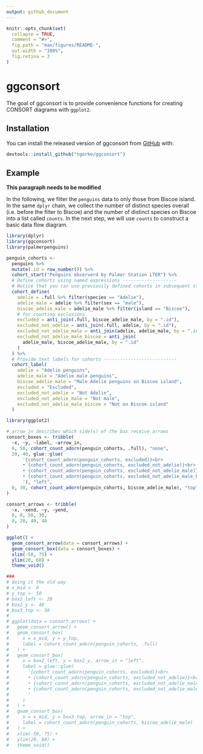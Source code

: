 ```yaml
---
output: github_document
---
```


<!-- README.md is generated from README.Rmd. Please edit that file -->

```r
knitr::opts_chunk$set(
  collapse = TRUE,
  comment = "#>",
  fig.path = "man/figures/README-",
  out.width = "100%",
  fig.retina = 3
)
```

# ggconsort

<!-- badges: start -->
<!-- badges: end -->

The goal of ggconsort is to provide convenience functions for creating CONSORT diagrams with `ggplot2`. 

## Installation

You can install the released version of ggconsort from [GitHub](https://github.com/tgerke/ggconsort) with:

``` r
devtools::install_github("tgerke/ggconsort")
```

## Example

**This paragraph needs to be modified**

In the following, we filter the `penguins` data to only those from Biscoe island. In the same `dplyr` chain, we collect the number of distinct species overall (i.e. before the filter to Biscoe) and the number of distinct species on Biscoe into a list called `counts`. In the next step, we will use `counts` to construct a basic data flow diagram.

```r
library(dplyr)
library(ggconsort)
library(palmerpenguins)

penguin_cohorts <- 
  penguins %>%
  mutate(.id = row_number()) %>%
  cohort_start("Penguins observerd by Palmer Station LTER") %>%
  # Define cohorts using named expressions --------------------
  # Notice that you can use previously defined cohorts in subsequent steps
  cohort_define(
    adelie = .full %>% filter(species == "Adelie"),
    adelie_male = adelie %>% filter(sex == "male"),
    biscoe_adelie_male = adelie_male %>% filter(island == "Biscoe"),
    # for counting exclusions
    excluded = anti_join(.full, biscoe_adelie_male, by = ".id"),
    excluded_not_adelie = anti_join(.full, adelie, by = ".id"),
    excluded_not_adelie_male = anti_join(adelie, adelie_male, by = ".id"),
    excluded_not_adelie_male_biscoe = anti_join(
      adelie_male, biscoe_adelie_male, by = ".id"
    )
  ) %>%
  # Provide text labels for cohorts ---------------------------
  cohort_label(
    adelie = "Adelie penguins",
    adelie_male = "Adelie male penguins",
    biscoe_adelie_male = "Male Adelie penguins on Biscoe island",
    excluded = "Excluded",
    excluded_not_adelie = "Not Adelie",
    excluded_not_adelie_male = "Not male",
    excluded_not_adelie_male_biscoe = "Not on Biscoe island"
  )
```

```r
library(ggplot2)

# arrow_in describes which side(s) of the box receive arrows
consort_boxes <- tribble(
  ~x, ~y, ~label, ~arrow_in,
  0, 50, cohort_count_adorn(penguin_cohorts, .full), "none",
  20, 40, glue::glue(
      '{cohort_count_adorn(penguin_cohorts, excluded)}<br>
      • {cohort_count_adorn(penguin_cohorts, excluded_not_adelie)}<br>
      • {cohort_count_adorn(penguin_cohorts, excluded_not_adelie_male)}<br>
      • {cohort_count_adorn(penguin_cohorts, excluded_not_adelie_male_biscoe)}
      '), "left",
  0, 30, cohort_count_adorn(penguin_cohorts, biscoe_adelie_male), "top"
)

consort_arrows <- tribble(
  ~x, ~xend, ~y, ~yend,
  0, 0, 50, 30,
  0, 20, 40, 40
)

ggplot() + 
  geom_consort_arrow(data = consort_arrows) + 
  geom_consort_box(data = consort_boxes) + 
  xlim(-50, 75) + 
  ylim(20, 60) + 
  theme_void()

###
# doing it the old way
# x_mid <- 0
# y_top <- 50
# box2_left <- 20
# box2_y <- 40
# box3_top <- 30
# 
# ggplot(data = consort_arrows) + 
#   geom_consort_arrow() + 
#   geom_consort_box(
#     x = x_mid, y = y_top,
#     label = cohort_count_adorn(penguin_cohorts, .full)
#   ) + 
#   geom_consort_box(
#     x = box2_left, y = box2_y, arrow_in = "left",
#     label = glue::glue(
#       '{cohort_count_adorn(penguin_cohorts, excluded)}<br>
#       • {cohort_count_adorn(penguin_cohorts, excluded_not_adelie)}<br>
#       • {cohort_count_adorn(penguin_cohorts, excluded_not_adelie_male)}<br>
#       • {cohort_count_adorn(penguin_cohorts, excluded_not_adelie_male_biscoe)}
#       '
#     )
#   ) +
#   geom_consort_box(
#     x = x_mid, y = box3_top, arrow_in = "top",
#     label = cohort_count_adorn(penguin_cohorts, biscoe_adelie_male)
#   ) +
#   xlim(-50, 75) + 
#   ylim(20, 60) + 
#   theme_void()
```
